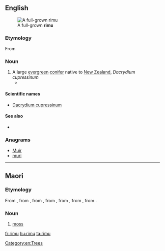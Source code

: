 ==English==
[[File:Rimu-Waitakere.jpg|thumb|A full-grown '''rimu''']]

===Etymology===

From {{etyl|mi}}

===Noun===
{{en-noun|rimu}}

# A large [[evergreen]] [[conifer]] native to [[New Zealand]], ''Dacrydium cupressinum''
#* {{quote-news|2009|January 31|Susan Gough Henly|Paddling in New Zealand’s nirvana|Toronto Star|url=http://www.thestar.com/Travel/article/578669
|passage=Leaving the kayaks at Onetahuti Beach, Maori for “to run along the sand,” we amble along the beach before climbing over a lush headland, dense with kawa kawa trees, '''rimu''' pine, silver ferns and flowering tea-trees, to view the sweeping beach in front of the Awaroa estuary. }}

====Scientific names====
* [[Dacrydium cupressinum]]

====See also====
* {{pedialite|Rimu (tree)}}

===Anagrams===
* [[Muir#English|Muir]]
* [[muri#English|muri]]

[[Category:en:Trees]]

----

==Maori==

===Etymology===
From {{etyl|poz-pep-pro|mi}} {{recons|rimu|lang=poz-pep-pro}}, from {{etyl|poz-pnp-pro|mi}} {{recons|rimu|lang=poz-pnp-pro}}, from {{etyl|poz-pol-pro|mi}} {{recons|rimu|lang=poz-pol-pro}}, from {{etyl|poz-oce-pro|mi}} {{recons|limut|lang=poz-oce-pro}}, from {{etyl|pqe-pro|mi}} {{recons|limut|lang=pqe-pro}}, from {{etyl|poz-cet-pro|mi}} {{recons|limut|lang=poz-cet-pro}}, from {{etyl|poz-pro|mi}} {{recons|limut|lang=poz-pro}}.

===Noun===
{{head|mi|noun}}

# [[moss]] {{gloss|plants of the division Bryophyta}}

[[fr:rimu]]
[[hu:rimu]]
[[ta:rimu]]